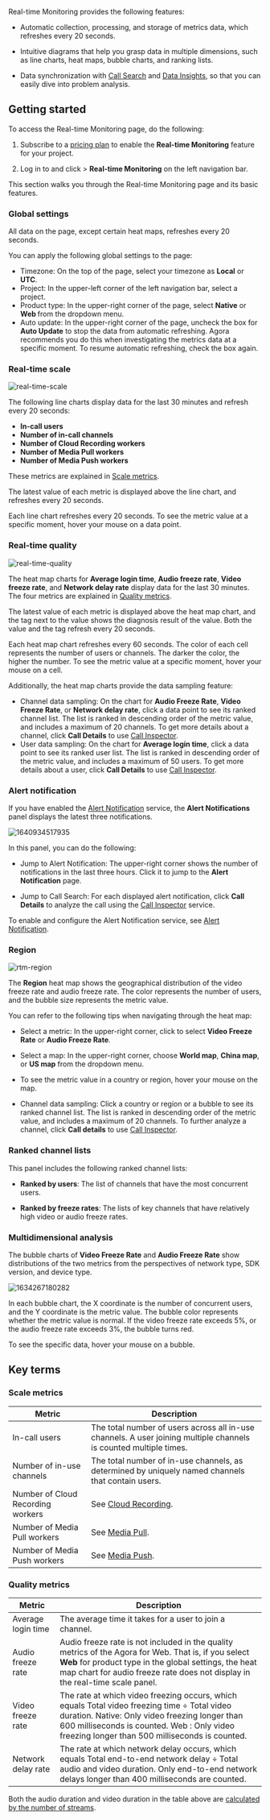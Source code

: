 

Real-time Monitoring provides the following features:

-   Automatic collection, processing, and storage of metrics data, which refreshes every 20 seconds.

-   Intuitive diagrams that help you grasp data in multiple dimensions, such as line charts, heat maps, bubble charts, and ranking lists.

-   Data synchronization with [Call Search](./video-voice-sdk/call-search) and [Data Insights](./video-voice-sdk/data-insight), so that you can easily dive into problem analysis.

## Getting started

To access the Real-time Monitoring page, do the following:

1.  Subscribe to a [pricing plan](/agora-analytics/overview/pricing) to enable the **Real-time Monitoring** feature for your project.

2.  Log in to <Link to="{{Global.AGORA_CONSOLE_URL}}"><Vg k="CONSOLE" /></Link> and click **<Vpd k="NAME"/>** &gt; **Real-time Monitoring** on the left navigation bar.

This section walks you through the Real-time Monitoring page and its basic features.

### Global settings

All data on the page, except certain heat maps, refreshes every 20 seconds.

You can apply the following global settings to the page:
- Timezone: On the top of the page, select your timezone as **Local** or **UTC**.
- Project: In the upper-left corner of the left navigation bar, select a project.
- Product type: In the upper-right corner of the page, select **Native** or **Web <Vg k="VSDK" />** from the dropdown menu.
- Auto update: In the upper-right corner of the page, uncheck the box for **Auto Update** to stop the data from automatic refreshing. Agora recommends you do this when investigating the metrics data at a specific moment. To resume automatic refreshing, check the box again.

### Real-time scale

![real-time-scale](/images/analytics/rtm-dashboard-scale.png)

The following line charts display data for the last 30 minutes and refresh every 20 seconds:

- **In-call users**
- **Number of in-call channels**
- **Number of Cloud Recording workers**
- **Number of Media Pull workers**
- **Number of Media Push workers**

These metrics are explained in [Scale metrics](#scale-metrics).

The latest value of each metric is displayed above the line chart, and refreshes every 20 seconds.

Each line chart refreshes every 20 seconds. To see the metric value at a specific moment, hover your mouse on a data point.

### Real-time quality

![real-time-quality](/images/analytics/rtm-dashboard-quality.png)

The heat map charts for **Average login time**, **Audio freeze rate**, **Video freeze rate**, and **Network delay rate** display data for the last 30 minutes. The four metrics are explained in [Quality metrics](#quality-metrics).

The latest value of each metric is displayed above the heat map chart, and the tag next to the value shows the diagnosis result of the value. Both the value and the tag refresh every 20 seconds.

Each heat map chart refreshes every 60 seconds. The color of each cell represents the number of users or channels. The darker the color, the higher the number. To see the metric value at a specific moment, hover your mouse on a cell.

Additionally, the heat map charts provide the data sampling feature:

-   Channel data sampling: On the chart for **Audio Freeze Rate**, **Video Freeze Rate**, or **Network delay rate**, click a data point to see its ranked channel list. The list is ranked in descending order of the metric value, and includes a maximum of 20 channels. To get more details about a channel, click **Call Details** to use [Call Inspector](./video-voice-sdk/call-search).
-   User data sampling: On the chart for **Average login time**, click a data point to see its ranked user list. The list is ranked in descending order of the metric value, and includes a maximum of 50 users. To get more details about a user, click **Call Details** to use [Call Inspector](./video-voice-sdk/call-search).

### Alert notification

If you have enabled the [Alert Notification](./video-voice-sdk/alarm) service, the **Alert Notifications** panel displays the latest three notifications.

![1640934517935](https://web-cdn.agora.io/docs-files/1640934517935)

In this panel, you can do the following:

-   Jump to Alert Notification: The upper-right corner shows the number of notifications in the last three hours. Click it to jump to the **Alert Notification** page.

-   Jump to Call Search: For each displayed alert notification, click **Call Details** to analyze the call using the [Call Inspector](./video-voice-sdk/call-search) service.

To enable and configure the Alert Notification service, see [Alert Notification](./video-voice-sdk/alarm).

### Region

![rtm-region](/images/analytics/rtm-region.png)

The **Region** heat map shows the geographical distribution of the video freeze rate and audio freeze rate. The color represents the number of users, and the bubble size represents the metric value.

You can refer to the following tips when navigating through the heat map:

-   Select a metric: In the upper-right corner, click to select **Video Freeze Rate** or **Audio Freeze Rate**.

-   Select a map: In the upper-right corner, choose **World map**, **China map**, or **US map** from the dropdown menu.

-   To see the metric value in a country or region, hover your mouse on the map.

-   Channel data sampling: Click a country or region or a bubble to see its ranked channel list. The list is ranked in descending order of the metric value, and includes a maximum of 20 channels. To further analyze a channel, click **Call details** to use [Call Inspector](./video-voice-sdk/call-search).

### Ranked channel lists

This panel includes the following ranked channel lists:

-   **Ranked by users**: The list of channels that have the most concurrent users.

-   **Ranked by freeze rates**: The lists of key channels that have relatively high video or audio freeze rates.

### Multidimensional analysis

The bubble charts of **Video Freeze Rate** and **Audio Freeze Rate** show distributions of the two metrics from the perspectives of network type, SDK version, and device type.

![1634267180282](https://web-cdn.agora.io/docs-files/1634267180282)

In each bubble chart, the X coordinate is the number of concurrent users, and the Y coordinate is the metric value. The bubble color represents whether the metric value is normal. If the video freeze rate exceeds 5%, or the audio freeze rate exceeds 3%, the bubble turns red.

To see the specific data, hover your mouse on a bubble.

## Key terms

### Scale metrics

| Metric              | Description                                                                                                       |
|---------------------|-------------------------------------------------------------------------------------------------------------------|
| In-call users    | The total number of users across all in-use channels. A user joining multiple channels is counted multiple times.    |
| Number of in-use channels | The total number of in-use channels, as determined by uniquely named channels that contain users.           |
| Number of Cloud Recording workers | See [Cloud Recording](/cloud-recording/overview/product-overview). |
| Number of Media Pull workers | See [Media Pull](/cloud-recording/overview/media-pull).         |
| Number of Media Push workers | See [Media Push](/cloud-recording/overview/media-push).        |

### Quality metrics

| Metric              | Description                                                                                                       |
|---------------------|-------------------------------------------------------------------------------------------------------------------|
|Average login time|The average time it takes for a user to join a channel.|
|Audio freeze rate|Audio freeze rate is not included in the quality metrics of the Agora <Vg k="VSDK" /> for Web. That is, if you select <strong>Web <Vg k="VSDK" /></strong> for product type in the global settings, the heat map chart for audio freeze rate does not display in the real-time scale panel.
|Video freeze rate|The rate at which video freezing occurs, which equals Total video freezing time ÷ Total video duration. Native: Only video freezing longer than 600 milliseconds is counted. Web <Vg k="VSDK" />: Only video freezing longer than 500 milliseconds is counted.|
|Network delay rate|The rate at which network delay occurs, which equals Total end-to-end network delay ÷ Total audio and video duration. Only end-to-end network delays longer than 400 milliseconds are counted.|

Both the audio duration and video duration in the table above are [calculated by the number of streams](/agora-analytics/reference/billing-policies#how-does-agora-calculate-service-minutes).
